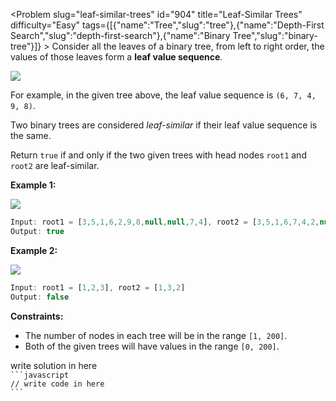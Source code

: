
<Problem slug="leaf-similar-trees" id="904" title="Leaf-Similar Trees" difficulty="Easy" tags={[{"name":"Tree","slug":"tree"},{"name":"Depth-First Search","slug":"depth-first-search"},{"name":"Binary Tree","slug":"binary-tree"}]} >
    Consider all the leaves of a binary tree, from left to right order, the values of those leaves form a **leaf value sequence**_._

![](https://s3-lc-upload.s3.amazonaws.com/uploads/2018/07/16/tree.png)

For example, in the given tree above, the leaf value sequence is `(6, 7, 4, 9, 8)`.

Two binary trees are considered _leaf-similar_ if their leaf value sequence is the same.

Return `true` if and only if the two given trees with head nodes `root1` and `root2` are leaf-similar.

**Example 1:**

![](https://assets.leetcode.com/uploads/2020/09/03/leaf-similar-1.jpg)
```javascript 
Input: root1 = [3,5,1,6,2,9,8,null,null,7,4], root2 = [3,5,1,6,7,4,2,null,null,null,null,null,null,9,8]
Output: true
```

**Example 2:**

![](https://assets.leetcode.com/uploads/2020/09/03/leaf-similar-2.jpg)
```javascript 
Input: root1 = [1,2,3], root2 = [1,3,2]
Output: false
```

**Constraints:**

*   The number of nodes in each tree will be in the range `[1, 200]`.
*   Both of the given trees will have values in the range `[0, 200]`.
</Problem >

<Solution>
write solution in here
</Solution>

<Code>
```javascript
// write code in here
```
</Code>

<Similar data={[]} />
